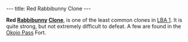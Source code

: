 ---
title: Red Rabbibunny Clone
---

{{twinsunica import}}{{Infobox Enemy
 |image=Red_rabbibunny_clone.JPG
 |race=rabbibunny
 |gender=male
 |size=average
 |lba1=yes
 |lba2=
 |alignment=funfrock
 |occupation=
 |requires=Red
 |melee=
 |ranged=
 |magic=
 |explosive=
 |range=Wide
 |speed=moderate-fast
 |damage=
 |rate=
 |reaction=Top half of body spins around
 |recovery=2.5 seconds
}}

'''Red [[Rabbibunny]] [[Clone]]''', is one of the least common clones in [[LBA 1]]. It is quite strong, but not extremely difficult to defeat. A few are found in the [[Okojo Pass]] Fort.

<!-- remove these category links when they're all automated by categorizers...
[[Category: Clones]]
[[Category: Red enemies]]
[[Category: Gun wielders]]
[[Category: FunFrock's army]]
[[Category: Rabbibunnies]]
[[Category: Average characters]] -->